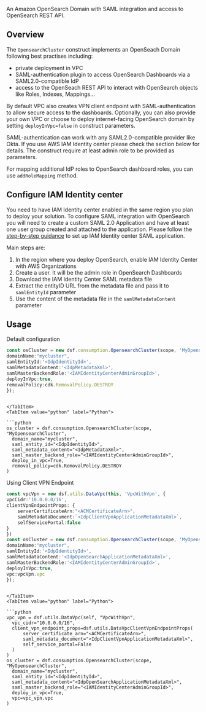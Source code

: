 [//]: # (This file is generated, do not modify directly, update the README.md in framework/src/consumption)

An Amazon OpenSearch Domain with SAML integration and access to OpenSearch REST API. 

## Overview

The `OpensearchCluster` construct implements an OpenSeach Domain following best practises including:
 * private deployment in VPC
 * SAML-authentication plugin to access OpenSearch Dashboards via a SAML2.0-compatible IdP
 * access to the OpenSeach REST API to interact with OpenSearch objects like Roles, Indexes, Mappings... 
  
By default VPC also creates VPN client endpoint with SAML-authentication to allow secure access to the dashboards. Optionally, you can also provide your own VPC or choose to deploy internet-facing OpenSearch domain by setting `deployInVpc=false` in construct parameters.

SAML-authentication can work with any SAML2.0-compatible provider like Okta. If you use AWS IAM Identity center please check the section below for details. The construct require at least admin role to be provided as parameters. 

For mapping additional IdP roles to OpenSearch dashboard roles, you can use `addRoleMapping` method. 

## Configure IAM Identity center

You need to have IAM Identity center enabled in the same region you plan to deploy your solution. 
To configure SAML integration with OpenSearch you will need to create a custom SAML 2.0 Application and have at least one user group created and attached to the application.
Please follow the [step-by-step guidance](https://aws.amazon.com/blogs/big-data/role-based-access-control-in-amazon-opensearch-service-via-saml-integration-with-aws-iam-identity-center/) to set up IAM Identity center SAML application.

Main steps are:

1. In the region where you deploy OpenSearch, enable IAM Identity Center with AWS Organizations
2. Create a user. It will be the admin role in OpenSearch Dashboards
3. Download the IAM Identity Center SAML metadata file
4. Extract the entityID URL from the metadata file and pass it to `samlEntityId` parameter
5. Use the content of the metadata file in the `samlMetadataContent` parameter

## Usage

Default configuration 

<Tabs>
  <TabItem value="typescript" label="TypeScript" default>

  ```typescript
const osCluster = new dsf.consumption.OpensearchCluster(scope, 'MyOpensearchCluster',{
  domainName:"mycluster",
  samlEntityId:'<IdpIdentityId>',
  samlMetadataContent:'<IdpMetadataXml>',
  samlMasterBackendRole:'<IAMIdentityCenterAdminGroupId>',
  deployInVpc:true,
  removalPolicy:cdk.RemovalPolicy.DESTROY
});
  ```
  
  ```mdx-code-block
  
  </TabItem>
  <TabItem value="python" label="Python">

  ```python
os_cluster = dsf.consumption.OpensearchCluster(scope, "MyOpensearchCluster",
    domain_name="mycluster",
    saml_entity_id="<IdpIdentityId>",
    saml_metadata_content="<IdpMetadataXml>",
    saml_master_backend_role="<IAMIdentityCenterAdminGroupId>",
    deploy_in_vpc=True,
    removal_policy=cdk.RemovalPolicy.DESTROY
)
  ```

  </TabItem>
</Tabs>

Using Client VPN Endpoint 

<Tabs>
  <TabItem value="typescript" label="TypeScript" default>

  ```typescript
const vpcVpn = new dsf.utils.DataVpc(this, 'VpcWithVpn', {
  vpcCidr:'10.0.0.0/16',
  clientVpnEndpointProps: {
      serverCertificateArn:"<ACMCertificateArn>",
      samlMetadataDocument:`<IdpClientVpnApplicationMetadataXml>`,
      selfServicePortal:false
  }
})
const osCluster = new dsf.consumption.OpensearchCluster(scope, 'MyOpensearchCluster',{
  domainName:"mycluster",
  samlEntityId:'<IdpIdentityId>',
  samlMetadataContent:'<IdpOpenSearchApplicationMetadataXml>',
  samlMasterBackendRole:'<IAMIdentityCenterAdminGroupId>',
  deployInVpc:true,
  vpc:vpcVpn.vpc
});
  ```
  
  ```mdx-code-block
  
  </TabItem>
  <TabItem value="python" label="Python">

  ```python
vpc_vpn = dsf.utils.DataVpc(self, "VpcWithVpn",
    vpc_cidr="10.0.0.0/16",
    client_vpn_endpoint_props=dsf.utils.DataVpcClientVpnEndpointProps(
        server_certificate_arn="<ACMCertificateArn>",
        saml_metadata_document="<IdpClientVpnApplicationMetadataXml>",
        self_service_portal=False
    )
)
os_cluster = dsf.consumption.OpensearchCluster(scope, "MyOpensearchCluster",
    domain_name="mycluster",
    saml_entity_id="<IdpIdentityId>",
    saml_metadata_content="<IdpOpenSearchApplicationMetadataXml>",
    saml_master_backend_role="<IAMIdentityCenterAdminGroupId>",
    deploy_in_vpc=True,
    vpc=vpc_vpn.vpc
)
  ```

  </TabItem>
</Tabs>

